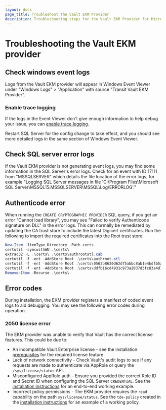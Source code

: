 ```yaml
---
layout: docs
page_title: Troubleshoot the Vault EKM Provider
description: Troubleshooting steps for the Vault EKM Provider for Microsoft SQL Server.
---
```


# Troubleshooting the Vault EKM provider

## Check windows event logs

Logs from the Vault EKM provider will appear in Windows Event Viewer under
"Windows Logs" > "Application" with source "Transit Vault EKM Provider".

### Enable trace logging

If the logs in the Event Viewer don't give enough information to help debug
your issue, you can [enable trace logging](/vault/docs/platform/mssql/configuration#enabletrace).

Restart SQL Server for the config change to take effect, and you should see more
detailed logs in the same section of Windows Event Viewer.

## Check SQL server error logs

If the Vault EKM provider is not generating event logs, you may find some
information in the SQL Server's error logs. Check for an event with ID
17111 from "MSSQLSERVER" which details the file location of the error logs,
for example "Logging SQL Server messages in file
'C:\Program Files\Microsoft SQL Server\MSSQL15.MSSQLSERVER\MSSQL\Log\ERRORLOG'."

## Authenticode error

When running the `CREATE CRYPTOGRAPHIC PROVIDER` SQL query, if you get an error
"Cannot load library", you may see "Failed to verify Authenticode signature on
DLL" in the error logs. This can normally be remediated by updating the CA trust
store to include the latest Digicert certificates. Run the following to import
the required certificates into the Root trust store:

```powershell
New-Item -ItemType Directory -Path certs
certutil -syncwithWU .\certs\
extrac32 -L .\certs\ .\certs\authrootstl.cab
certutil -f -ent -AddStore Root .\certs\authroot.stl
certutil -f -ent -AddStore Root .\certs\0563b8630d62d75abbc8ab1e4bdfb5a899b24d43.crt
certutil -f -ent -AddStore Root .\certs\ddfb16cd4931c973a2037d3fc83a4d7d775d05e4.crt
Remove-Item -Recurse .\certs\
```

## Error codes

During installation, the EKM provider registers a manifest of coded event logs to aid debugging. You may see the following error codes during operation.

### 2050 license error

The EKM provider was unable to verify that Vault has the correct license features. This
could be due to:

- An incompatible Vault Enterprise license - see the installation [prerequisites](/vault/docs/platform/mssql/installation#prerequisites) for the required license feature.
- Lack of network connectivity - Check Vault's audit logs to see if any requests are made to
   authenticate via AppRole or query the `/sys/license/status` API.
- Misconfigured AppRole auth - Ensure you provided the correct Role ID and Secret ID when
   configuring the SQL Server `CREDENTIAL`. See the
   [installation instructions](/vault/docs/platform/mssql/installation) for an end-to-end working example.
- Incorrect policy permissions - The EKM provider requires the `read` capability
   on the path `sys/license/status`. See the `tde-policy` created in the
   [installation instructions](/vault/docs/platform/mssql/installation#configuring-vault)
   for an example of a working policy.
